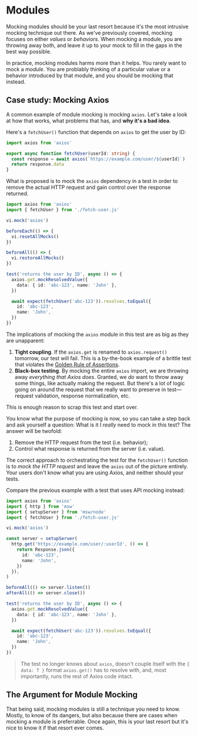 # Modules

Mocking modules should be your last resort because it's the most intrusive mocking technique out there. As we've previously covered, mocking focuses on either _values_ or _behaviors_. When mocking a module, you are throwing away both, and leave it up to your mock to fill in the gaps in the best way possible.

In practice, mocking modules harms more than it helps. You rarely want to mock a _module_. You are problably thinking of a particular value or a behavior introduced by that module, and you should be mocking that instead.

## Case study: Mocking Axios

A common example of module mocking is mocking `axios`. Let's take a look at how that works, what problems that has, and **why it's a bad idea**.

Here's a `fetchUser()` function that depends on `axios` to get the user by ID:

```ts filename=fetch-user.ts
import axios from 'axios'

export async function fetchUser(userId: string) {
  const response = await axios(`https://example.com/user/${userId}`)
  return response.data
}
```

What is proposed is to mock the `axios` dependency in a test in order to remove the actual HTTP request and gain control over the response returned.

```ts filename=fetch-user.test.ts highlight=4,15-17
import axios from 'axios'
import { fetchUser } from './fetch-user.js'

vi.mock('axios')

beforeEach(() => {
  vi.resetAllMocks()
})

beforeAll(() => {
  vi.restoreAllMocks()
})

test('returns the user by ID', async () => {
  axios.get.mockResolvedValue({
    data: { id: 'abc-123', name: 'John' },
  })

  await expect(fetchUser('abc-123')).resolves.toEqual({
    id: 'abc-123',
    name: 'John',
  })
})
```

The implications of mocking the `axios` module in this test are as big as they are unapparent:

1. **Tight coupling**. If the `axios.get` is renamed to `axios.request()` tomorrow, our test will fail. This is a by-the-book example of a brittle test that violates the [Golden Rule of Assertions](https://www.epicweb.dev/the-golden-rule-of-assertions).
1. **Black-box testing**. By mocking the entire `axios` import, we are throwing away _everything that Axios does_. Granted, we _do_ want to throw away some things, like actually making the request. But there's a lot of logic going on around the request that we really want to preserve in test—request validation, response normalization, etc.

This is enough reason to scrap this test and start over.

You know what the purpose of mocking is now, so you can take a step back and ask yourself a question: What is it I _really_ need to mock in this test? The answer will be twofold:

1. Remove the HTTP request from the test (i.e. behavior);
1. Control what response is returned from the server (i.e. value).

The correct approach to orchestrating the test for the `fetchUser()` function is to _mock the HTTP request_ and leave the `axios` out of the picture entirely. Your users don't know what you are using Axios, and neither should your tests.

Compare the previous example with a test that uses API mocking instead:

```ts filename=fetch-user.test.ts add=2-3,8-15 remove=1,6,21-23
import axios from 'axios'
import { http } from 'msw'
import { setupServer } from 'msw/node'
import { fetchUser } from './fetch-user.js'

vi.mock('axios')

const server = setupServer(
  http.get('https://example.com/user/:userId', () => {
    return Response.json({
      id: 'abc-123',
      name: 'John',
    })
  }),
)

beforeAll(() => server.listen())
afterAll(() => server.close())

test('returns the user by ID', async () => {
  axios.get.mockResolvedValue({
    data: { id: 'abc-123', name: 'John' },
  })

  await expect(fetchUser('abc-123')).resolves.toEqual({
    id: 'abc-123',
    name: 'John',
  })
})
```

> The test no longer knows about `axios`, doesn't couple itself with the `{ data: T }` format `axios.get()` has to resolve with, and, most importantly, runs the rest of Axios code intact.

## The Argument for Module Mocking

That being said, mocking modules is still a technique you need to know. Mostly, to know of its dangers, but also because there are cases when mocking a module is preferrable. Once again, this is your last resort but it's nice to know it if that resort ever comes.
